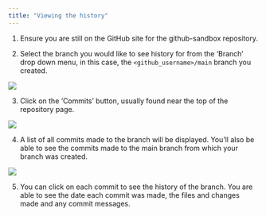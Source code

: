 ```yaml
---
title: "Viewing the history"
---
```


1.  Ensure you are still on the GitHub site for the github-sandbox repository. 

2.  Select the branch you would like to see history for from the 'Branch' drop down menu, in this case, the `<github_username>/main` branch you created. 

![](images/viewing_branches_drop_down.png){fig-alt="Image shows a screengrab of the git-academy-sandbox repository, with the branches drop-down selected"}

3.  Click on the 'Commits' button, usually found near the top of the repository page.

![](images/commits_button.png){fig-alt="Screenshot of the git-academy-sandbox repository, highlighting the 'Commits' button that appears when a branch is selected."}

4.  A list of all commits made to the branch will be displayed. You'll also be able to see the commits made to the main branch from which your branch was created. 

![](images/commit_list.png){fig-alt="Screenshot of the git-academy-sandbox repository, showing the commit list for the selected branch."}

5. You can click on each commit to see the history of the branch. You are able to see the date each commit was made, the files and changes made and any commit messages.

